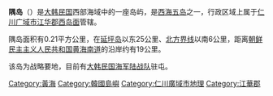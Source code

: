 {{refimprove|time=2016-02-13T15:28:11+00:00}}
{{Infobox Islands
| plural = yes
| name             =隅岛
| image name       =
| image caption    =
| image size       =
| locator map      = {{Location map|South Korea|lat=37.6111|long=125.975}}
| map_custom       =
| native name      =
| native name link =
| other_names         =
| location         = [[黄海|黄海]]
| coordinates      = {{Coord|37|36|40|N|125|58|30|E|display=inline,title}}
| archipelago      =
| total islands    =
| major islands    =
| area             =
| length           =
| width            =
| coastline        =
| highest mount    = 
| elevation        =
| country          = {{ROK-KOR}}
| country admin divisions title   = 道（特别市、广域市）
| country admin divisions         = [[仁川广域市|仁川广域市]]
| country admin divisions title 1   = 郡
| country admin divisions 1         = [[江华郡|江华郡]]
| country admin divisions title 2   = 面
| country admin divisions 2         = [[西岛面|西岛面]]
| population       = 
| population as of = 
| density          =
| ethnic groups    =
| additional info  =
}}
'''隅岛'''（{{kor|諺=우도|漢=隅島|羅=U do|f=y}}）是[[大韩民国|大韩民国]]西部海域中的一座岛屿，是[[西海五岛|西海五岛]]之一，行政区域上属于[[仁川广域市|仁川广域市]][[江华郡|江华郡]][[西岛面|西岛面]]管辖。

隅岛面积有0.21平方公里，在[[延坪岛|延坪岛]]以东25公里、[[北方界线|北方界线]]以南6公里，距离[[朝鲜民主主义人民共和国|朝鲜民主主义人民共和国]][[黄海南道|黄海南道]]的沿岸约有19公里。

该岛为战略要地，目前有[[大韩民国海军陆战队|大韩民国海军陆战队]]驻屯。

{{西海五島}}
[[Category:黃海|Category:黃海]]
[[Category:韓國島嶼|Category:韓國島嶼]]
[[Category:仁川廣域市地理|Category:仁川廣域市地理]]
[[Category:江華郡|Category:江華郡]]